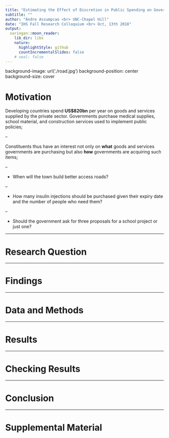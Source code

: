 ```yaml
---
title: "Estimating the Effect of Discretion in Public Spending on Government Performance: Evidence from Brazilian Municipalities"
subtitle: ""
author: "Andre Assumpcao <br> UNC-Chapel Hill"
date: "IHS Fall Research Colloquium <br> Oct, 13th 2018"
output:
  xaringan::moon_reader:
    lib_dir: libs
    nature:
      highlightStyle: github
      countIncrementalSlides: false
    # seal: false
---
```


background-image: url('./road.jpg')
background-position: center
background-size: cover

# Motivation

Developing countries spend **US$820bn** per year on goods and services supplied by the private sector. Governments purchase medical supplies, school material, and construction services used to implement public policies;

--

Constituents thus have an interest not only on **what** goods and services governments are purchasing but also **how** governments are acquiring such items;

--

- When will the town build better access roads? 

--

- How many insulin injections should be purchased given their expiry date and the number of people who need them?

--

- Should the government ask for three proposals for a school project or just one?

---

# Research Question



---

# Findings

---

# Data and Methods

---

# Results

---

# Checking Results

---

# Conclusion

---

# Supplemental Material

